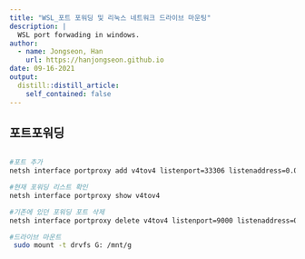 ```yaml
---
title: "WSL_포트 포워딩 및 리눅스 네트워크 드라이브 마운팅"
description: |
  WSL port forwading in windows.
author:
  - name: Jongseon, Han
    url: https://hanjongseon.github.io
date: 09-16-2021
output:
  distill::distill_article:
    self_contained: false
---
```




<h2> 포트포워딩 </h2>


```bash

#포트 추가
netsh interface portproxy add v4tov4 listenport=33306 listenaddress=0.0.0.0 connectport=3306 connectaddress=192.168.51.142

#현재 포워딩 리스트 확인
netsh interface portproxy show v4tov4

#기존에 있던 포워딩 포트 삭제
netsh interface portproxy delete v4tov4 listenport=9000 listenaddress=0.0.0.0

#드라이브 마운트
 sudo mount -t drvfs G: /mnt/g
 
```


